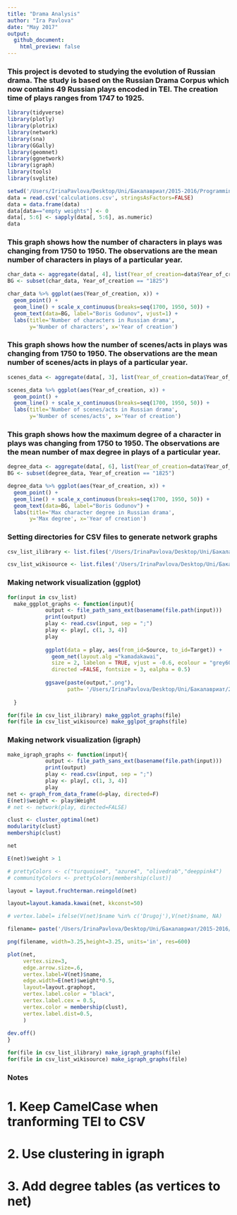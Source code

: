 ```yaml
---
title: "Drama Analysis"
author: "Ira Pavlova"
date: "May 2017"
output:
  github_document:
    html_preview: false
---
```


### This project is devoted to studying the evolution of Russian drama. The study is based on the Russian Drama Corpus which now contains 49 Russian plays encoded in TEI. The creation time of plays ranges from 1747 to 1925.
```r
library(tidyverse)
library(plotly)
library(plotrix)
library(network)
library(sna)
library(GGally)
library(geomnet)
library(ggnetwork)
library(igraph)
library(tools)
library(svglite)

setwd('/Users/IrinaPavlova/Desktop/Uni/Бакалавриат/2015-2016/Programming/github desktop/RusDraCor/Calculating_stuff_in_plays')
data = read.csv('calculations.csv', stringsAsFactors=FALSE)
data = data.frame(data)
data[data=="empty weights"] <- 0
data[, 5:6] <- sapply(data[, 5:6], as.numeric)
data
```

### This graph shows how the number of characters in plays was changing from 1750 to 1950. The observations are the mean number of characters in plays of a particular year.
```r
char_data <- aggregate(data[, 4], list(Year_of_creation=data$Year_of_creation), mean)
BG <- subset(char_data, Year_of_creation == "1825")

char_data %>% ggplot(aes(Year_of_creation, x)) +
  geom_point() +
  geom_line() + scale_x_continuous(breaks=seq(1700, 1950, 50)) +
  geom_text(data=BG, label="Boris Godunov", vjust=1) +
  labs(title='Number of characters in Russian drama',
       y='Number of characters', x='Year of creation')
```

### This graph shows how the number of scenes/acts in plays was changing from 1750 to 1950. The observations are the mean number of scenes/acts in plays of a particular year.
```r
scenes_data <- aggregate(data[, 3], list(Year_of_creation=data$Year_of_creation), mean)

scenes_data %>% ggplot(aes(Year_of_creation, x)) +
  geom_point() +
  geom_line() + scale_x_continuous(breaks=seq(1700, 1950, 50)) +
  labs(title='Number of scenes/acts in Russian drama',
       y='Number of scenes/acts', x='Year of creation')
```

### This graph shows how the maximum degree of a character in plays was changing from 1750 to 1950. The observations are the mean number of max degree in plays of a particular year.
```r
degree_data <- aggregate(data[, 6], list(Year_of_creation=data$Year_of_creation), mean)
BG <- subset(degree_data, Year_of_creation == "1825")

degree_data %>% ggplot(aes(Year_of_creation, x)) +
  geom_point() +
  geom_line() + scale_x_continuous(breaks=seq(1700, 1950, 50)) +
  geom_text(data=BG, label="Boris Godunov") +
  labs(title='Max character degree in Russian drama',
       y='Max degree', x='Year of creation')
```

### Setting directories for CSV files to generate network graphs
```r
csv_list_ilibrary <- list.files('/Users/IrinaPavlova/Desktop/Uni/Бакалавриат/2015-2016/Programming/github desktop/RusDraCor/TEI/current_CSV_files_extracted_from_TEI/ilibrary', full.names=T, pattern = "\\.csv$")

csv_list_wikisource <- list.files('/Users/IrinaPavlova/Desktop/Uni/Бакалавриат/2015-2016/Programming/github desktop/RusDraCor/TEI/current_CSV_files_extracted_from_TEI/wikisource', full.names=T, pattern = "\\.csv$")
```

### Making network visualization (ggplot)
```r
for(input in csv_list)
  make_ggplot_graphs <- function(input){
            output <- file_path_sans_ext(basename(file.path(input)))
            print(output)
            play <- read.csv(input, sep = ";")
            play <- play[, c(1, 3, 4)]
            play
            
            ggplot(data = play, aes(from_id=Source, to_id=Target)) +
              geom_net(layout.alg ="kamadakawai", 
              size = 2, labelon = TRUE, vjust = -0.6, ecolour = "grey60",
              directed =FALSE, fontsize = 3, ealpha = 0.5)
            
            ggsave(paste(output,".png"),
                   path= '/Users/IrinaPavlova/Desktop/Uni/Бакалавриат/2015-2016/Programming/github desktop/RusDraCor/Calculating_stuff_in_plays/network_graphs/ggplot')
            
  }

for(file in csv_list_ilibrary) make_ggplot_graphs(file)
for(file in csv_list_wikisource) make_gglpot_graphs(file)

```

### Making network visualization (igraph)
```r
make_igraph_graphs <- function(input){
            output <- file_path_sans_ext(basename(file.path(input)))
            print(output)
            play <- read.csv(input, sep = ";")
            play <- play[, c(1, 3, 4)]
            play
net <- graph_from_data_frame(d=play, directed=F)
E(net)$weight <- play$Weight
# net <- network(play, directed=FALSE)

clust <- cluster_optimal(net)
modularity(clust)
membership(clust)

net

E(net)$weight > 1

# prettyColors <- c("turquoise4", "azure4", "olivedrab","deeppink4")
# communityColors <- prettyColors[membership(clust)]

layout = layout.fruchterman.reingold(net)

layout=layout.kamada.kawai(net, kkconst=50)

# vertex.label= ifelse(V(net)$name %in% c('Drugoj'),V(net)$name, NA)

filename= paste('/Users/IrinaPavlova/Desktop/Uni/Бакалавриат/2015-2016/Programming/github desktop/RusDraCor/Calculating_stuff_in_plays/network_graphs/igraph/', output, '.png', sep='')

png(filename, width=3.25,height=3.25, units='in', res=600)

plot(net,
     vertex.size=3,
     edge.arrow.size=.6,
     vertex.label=V(net)$name,
     edge.width=E(net)$weight*0.5,
     layout=layout.graphopt,
     vertex.label.color = "black",
     vertex.label.cex = 0.5,
     vertex.color = membership(clust),
     vertex.label.dist=0.5,
     )
     
dev.off()
}

for(file in csv_list_ilibrary) make_igraph_graphs(file)
for(file in csv_list_wikisource) make_igraph_graphs(file)

```

### Notes
# 1. Keep CamelCase when tranforming TEI to CSV
# 2. Use clustering in igraph
# 3. Add degree tables (as vertices to net)